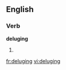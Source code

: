 ==English==

===Verb===
'''deluging'''

#{{present participle of|deluge}}

[[fr:deluging]]
[[vi:deluging]]